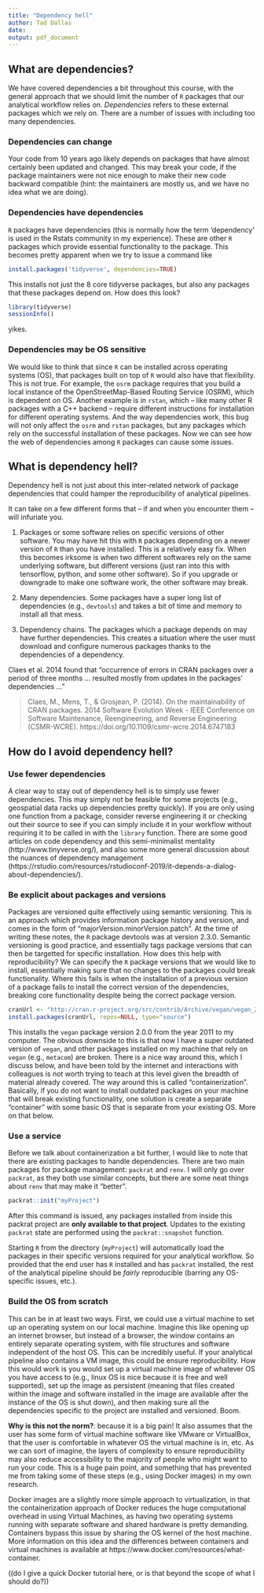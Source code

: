 ```yaml
---
title: "Dependency hell"
author: Tad Dallas
date: 
output: pdf_document
---
```



## What are dependencies?

We have covered dependencies a bit throughout this course, with the general approach that we should limit the number of `R` packages that our analytical workflow relies on. _Dependencies_ refers to these external packages which we rely on. There are a number of issues with including too many dependencies. 


### Dependencies can change

Your code from 10 years ago likely depends on packages that have almost certainly been updated and changed. This may break your code, if the package maintainers were not nice enough to make their new code backward compatible (hint: the maintainers are mostly us, and we have no idea what we are doing). 














### Dependencies have dependencies

`R` packages have dependencies (this is normally how the term 'dependency' is used in the Rstats community in my experience). These are other `R` packages which provide essential functionality to the package. This becomes pretty apparent when we try to issue a command like 

```r

install.packages('tidyverse', dependencies=TRUE)

```

This installs not just the 8 core tidyverse packages, but also any packages that these packages depend on. How does this look?


```r

library(tidyverse)
sessionInfo()

```

yikes. 




### Dependencies may be OS sensitive

We would like to think that since `R` can be installed across operating systems (OS), that packages built on top of `R` would also have that flexibility. This is not true. For example, the `osrm` package requires that you build a local instance of the OpenStreetMap-Based Routing Service (OSRM), which is dependent on OS. Another example is in `rstan`, which -- like many other R packages with a C++ backend -- require different instructions for installation for different operating systems. And the way dependencies work, this bug will not only affect the `osrm` and `rstan` packages, but any packages which rely on the successful installation of these packages. Now we can see how the web of dependencies among `R` packages can cause some issues. 




















## What is dependency hell?

Dependency hell is not just about this inter-related network of package dependencies that could hamper the reproducibility of analytical pipelines. 

It can take on a few different forms that -- if and when you encounter them -- will infuriate you. 

1) Packages or some software relies on specific versions of other software. You may have hit this with `R` packages depending on a newer version of `R` than you have installed. This is a relatively easy fix. When this becomes irksome is when two different softwares rely on the same underlying software, but different versions (just ran into this with tensorflow, python, and some other software). So if you upgrade or downgrade to make one software work, the other software may break. 

2) Many dependencies. Some packages have a super long list of dependencies (e.g., `devtools`) and takes a bit of time and memory to install all that mess. 

3) Dependency chains. The packages which a package depends on may have further dependencies. This creates a situation where the user must download and configure numerous packages thanks to the dependencies of a dependency. 












Claes et al. 2014 found that "occurrence of errors in CRAN packages over a period of three months ... resulted mostly from updates in the packages’ dependencies ..."



> Claes, M., Mens, T., & Grosjean, P. (2014). On the maintainability of CRAN packages. 2014 Software Evolution Week - IEEE Conference on Software Maintenance, Reengineering, and Reverse Engineering (CSMR-WCRE). https://doi.org/10.1109/csmr-wcre.2014.6747183





















## How do I avoid dependency hell?


### Use fewer dependencies

A clear way to stay out of dependency hell is to simply use fewer dependencies. This may simply not be feasible for some projects (e.g., geospatial data racks up dependencies pretty quickly). If you are only using one function from a package, consider reverse engineering it or checking out their source to see if you can simply include it in your workflow without requiring it to be called in with the `library` function. There are some good articles on code dependency and this semi-minimalist mentality (http://www.tinyverse.org/), and also some more general discussion about the nuances of dependency management (https://rstudio.com/resources/rstudioconf-2019/it-depends-a-dialog-about-dependencies/). 















### Be explicit about packages and versions

Packages are versioned quite effectively using semantic versioning. This is an approach which provides information package history and version, and comes in the form of "majorVersion.minorVersion.patch". At the time of writing these notes, the `R` package devtools was at version 2.3.0. Semantic versioning is good practice, and essentially tags package versions that can then be targetted for specific installation. How does this help with reproducibility? We can specify the `R` package versions that we would like to install, essentially making sure that no changes to the packages could break functionality. Where this fails is when the installation of a previous version of a package fails to install the correct version of the dependencies, breaking core functionality despite being the correct package version. 


```r

cranUrl <- "http://cran.r-project.org/src/contrib/Archive/vegan/vegan_2.0-0.tar.gz"
install.packages(cranUrl, repos=NULL, type="source")

```

This installs the `vegan` package version 2.0.0 from the year 2011 to my computer. The obvious downside to this is that now I have a super outdated version of `vegan`, and other packages installed on my machine that rely on `vegan` (e.g., `metacom`) are broken. There is a nice way around this, which I discuss below, and have been told by the internet and interactions with colleagues is not worth trying to teach at this level given the breadth of material already covered. The way around this is called "containerization". Basically, if you do not want to install outdated packages on your machine that will break existing functionality, one solution is create a separate "container" with some basic OS that is separate from your existing OS. More on that below.







### Use a service 

Before we talk about containerization a bit further, I would like to note that there are existing packages to handle dependencies. There are two main packages for package management: `packrat` and `renv`. I will only go over `packrat`, as they both use similar concepts, but there are some neat things about `renv` that may make it "better". 


```r

packrat::init("myProject")

```
After this command is issued, any packages installed from inside this packrat project are **only available to that project**. Updates to the existing `packrat` state are performed using the `packrat::snapshot` function. 


Starting `R` from the directory (`myProject`) will automatically load the packages in their specific versions required for your analytical workflow. So provided that the end user has `R` installed and has `packrat` installed, the rest of the analytical pipeline should be _fairly_ reproducible (barring any OS-specific issues, etc.).















### Build the OS from scratch

This can be in at least two ways. First, we could use a virtual machine to set up an operating system on our local machine. Imagine this like opening up an internet browser, but instead of a browser, the window contains an entirely separate operating system, with file structures and software independent of the host OS. This can be incredibly useful. If your analytical pipeline also contains a VM image, this could be ensure reproducibility. How this would work is you would set up a virtual machine image of whatever OS you have access to (e.g., linux OS is nice because it is free and well supported), set up the image as persistent (meaning that files created within the image and software installed in the image are available after the instance of the OS is shut down), and then making sure all the dependencies specific to the project are installed and versioned. Boom. 

**Why is this not the norm?**: because it is a big pain! It also assumes that the user has some form of virtual machine software like VMware or VirtualBox, that the user is comfortable in whatever OS the virtual machine is in, etc. As we can sort of imagine, the layers of complexity to ensure reproducibility may also reduce accessibility to the majority of people who might want to run your code. This is a huge pain point, and something that has prevented me from taking some of these steps (e.g., using Docker images) in my own research. 


Docker images are a slightly more simple approach to virtualization, in that the containerization approach of Docker reduces the huge computational overhead in using Virtual Machines, as having two operating systems running with separate software and shared hardware is pretty demanding. Containers bypass this issue by sharing the OS kernel of the host machine. More information on this idea and the differences between containers and virtual machines is available at https://www.docker.com/resources/what-container. 








((do I give a quick Docker tutorial here, or is that beyond the scope of what I should do?))













